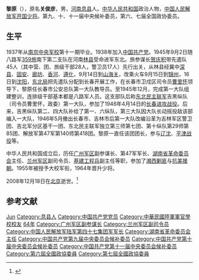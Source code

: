{{Otheruses|other=名为关俊彦的社会活动家|关俊彦 (1885年)}}
{{Otheruses|other=名为关俊彦的声优|关俊彦}}
{{Infobox officeholder
| 图像        = 
| 图像说明    = 
| 职务1       = [[湖南行政长官列表|湖南省革命委员会主任]]
| 就任日期1   = 1968年4月
| 卸任日期1   = 1970年5月
| 前任1       = [[程潜|程潜]]
| 继任1       = [[华国锋|华国锋]]
| 职务2       = 
| 就任日期2   = 
| 卸任日期2   = 
| 前任2       = 
| 继任2       = 
| 职务3       = 
| 就任日期3   = 
| 卸任日期3   = 
| 前任3       = 
| 继任3       = 
| 职务4       = 
| 就任日期4   = 
| 卸任日期4   = 
| 前任4       = 
| 继任4       = 
| 职务5       = 
| 就任日期5   = 
| 卸任日期5   = 
| 前任5       = 
| 继任5       = 
| 职务6       = 
| 就任日期6   = 
| 卸任日期6   = 
| 前任6       = 
| 继任6       = 
| 职务7       = 
| 就任日期7   = 
| 卸任日期7   = 
| 前任7       = 
| 继任7       = 
| 职务8       = 
| 就任日期8   = 
| 卸任日期8   = 
| 前任8       = 
| 继任8       = 
| 姓名        = 黎原
| 原名        = 关俊彦
| 出生日期    = 1917年<!-- {{birth date and age|||}} 或 {{birth year and age|}}  -->
| 出生地点    = {{ROC-1912}}[[河南省_(中華民國)|河南省]][[息县|息县]]
| 逝世日期    = {{death year and age|2008|1917}}
| 逝世地点    = {{PRC}}[[北京市|北京市]]
| 政党        = {{CPC}}
| 职业        = 官员、将领
| 父母        = 
| 配偶        = <!--{{marriage|姓名|}} -->
| 子女        = 
| 亲属        = 
| 信仰        = 
| 母校        = [[中央陆军军官学校|南京中央军校]]
| 别名        = 
| 军衔        = 
| 效忠        = 中华人民共和国
| 服务        = {{army|China}}
| 服役期间    = 1937年8月—2008年
| 阶级        = 
| 队          = 385旅教导队长<br>东野10纵团长<br>朝鲜战争140师师长
| 战争        = [[淞沪会战|淞沪会战]]<br>[[湘西剿匪|湘西剿匪]]<br>[[朝鲜战争|朝鲜战争]]
| 获奖        = 二级独立自由勋章<br>二级解放勋章<br>独立功勋荣誉章
| 著作        = 
| 网站        = 
| 签名        = 
| 脚注        = 
}}
'''黎原'''（{{bd|1917年||2008年|12月18日|catIdx=G关}}），原名'''关俊彦'''，男，[[河南省|河南]][[息县|息县]]人。[[中华人民共和国|中华人民共和国]]政治人物，[[中国人民解放军开国少将|中国人民解放军开国少将]]。第九、十、十一届中央候补委员，第六、七届全国政协委员。

== 生平 ==
1937年从[[中央陆军军官学校|南京中央军校]]第十一期毕业。1938年加入[[中国共产党|中国共产党]]。1945年9月2日随八路军[[359旅|359旅]]南下第二支队在河南[[林县|林县]]受命进军东北。旅参谋长[[贺庆积|贺庆积]]带先遣队45人（其中营、团、旅级干部28人，警卫员17人）先行出关，从林县经冀中[[深县|深县]]、[[固安县|固安]]、[[廊坊市|廊坊]]、[[香河县|香河]]、[[遵化市|遵化]]，9月14日到[[山海关|山海关]]，改乘火车9月15日到[[锦州市|锦州]]，16日到[[沈阳市|沈阳]]，[[东北局|东北局]]把先遣队分配到长春开展工作，在长春市卫戍区司令员[[曹里怀|曹里怀]]领导下，黎原任长春市公安总队第一大队教导员。至1945年12月，完成第一大队组建整训，连排级干部基本都是八路军人员。这支部队后称[[东北民主联军|东北民主联军]]吉黑纵队（司令员曹里怀，政委）第一大队，参加了1946年4月14日的[[1946年长春进攻战役|长春进攻战役]]。后来，吉黑纵队第二、四大队补给了第一、六纵队，第三大队因大队长动摇投敌该部编入一大队，1946年5月撤出长春市、吉林市后第一大队改编沿革为吉林军区警卫团、吉北军分区基干一团、东北民主联军独立第三师第七团、第十纵队第29师第85团、解放军第47军第140师第418团。黎原一直任该团团长，参与[[辽沈战役|辽沈]]、[[平津战役|平津战役]]等。

中华人民共和国成立后，历任[[广州军区|广州军区]]副参谋长、第47军军长、[[湖南省革命委员会|湖南省革命委员会]]主任、[[兰州军区|兰州军区]]副司令员、[[中国人民解放军基本建设工程兵|基建工程兵]]副主任等职，参加了[[湘西剿匪|湘西剿匪]]与[[朝鲜战争|抗美援朝]]。1955年被授予大校军衔，1964年晋升少将。

2008年12月18日在[[北京市|北京]]逝世。<ref>{{Cite web |url=http://news.xinhuanet.com/newscenter/2008-12/29/content_10576322.htm |title=黎原同志逝世 |accessdate=2010-08-03 |archive-date=2009-04-24 |archive-url=https://web.archive.org/web/20090424222651/http://news.xinhuanet.com/newscenter/2008-12/29/content_10576322.htm |dead-url=no }}</ref>

== 参考文献 ==
{{reflist}}

{{湖南行政长官}}
{{中华人民共和国湖南省正职领导人|nocat}}

{{Authority control}}
{{DEFAULTSORT:Guan关}}
[[Category:关姓|Jun]]
[[Category:息县人|Category:息县人]]
[[Category:中国共产党党员|Category:中国共产党党员]]
[[Category:中華民國陸軍軍官學校校友|Category:中華民國陸軍軍官學校校友]]
[[Category:中国人民解放军开国少将|64年]]
[[Category:广州军区副参谋长|Category:广州军区副参谋长]]
[[Category:兰州军区副司令员|Category:兰州军区副司令员]]
[[Category:中国人民解放军陆军第四十七集团军军长|Category:中国人民解放军陆军第四十七集团军军长]]
[[Category:湖南省革命委员会主任|Category:湖南省革命委员会主任]]
[[Category:中国共产党第九届中央委员会候补委员|Category:中国共产党第九届中央委员会候补委员]]
[[Category:中国共产党第十届中央委员会候补委员|Category:中国共产党第十届中央委员会候补委员]]
[[Category:中国共产党第十一届中央委员会候补委员|Category:中国共产党第十一届中央委员会候补委员]]
[[Category:第六屆全國政協委員|Category:第六屆全國政協委員]]
[[Category:第七屆全國政協委員|Category:第七屆全國政協委員]]
